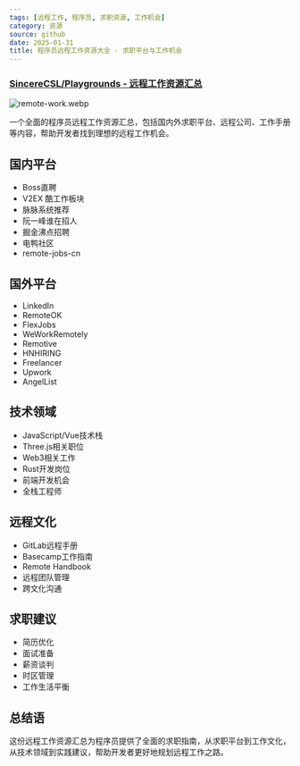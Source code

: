 ```yaml
---
tags: [远程工作, 程序员, 求职资源, 工作机会]
category: 资源
source: github
date: 2025-01-31
title: 程序员远程工作资源大全 - 求职平台与工作机会
---
```


### [SincereCSL/Playgrounds - 远程工作资源汇总](https://github.com/SincereCSL/Playgrounds)

![remote-work.webp](https://img.mengpeng.tech/i/2025/02/07/67a5ee5f8df17.webp)

一个全面的程序员远程工作资源汇总，包括国内外求职平台、远程公司、工作手册等内容，帮助开发者找到理想的远程工作机会。

## 国内平台

- Boss直聘
- V2EX 酷工作板块
- 脉脉系统推荐
- 阮一峰谁在招人
- 掘金沸点招聘
- 电鸭社区
- remote-jobs-cn

## 国外平台

- LinkedIn
- RemoteOK
- FlexJobs
- WeWorkRemotely
- Remotive
- HNHIRING
- Freelancer
- Upwork
- AngelList

## 技术领域

- JavaScript/Vue技术栈
- Three.js相关职位
- Web3相关工作
- Rust开发岗位
- 前端开发机会
- 全栈工程师

## 远程文化

- GitLab远程手册
- Basecamp工作指南
- Remote Handbook
- 远程团队管理
- 跨文化沟通

## 求职建议

- 简历优化
- 面试准备
- 薪资谈判
- 时区管理
- 工作生活平衡

## 总结语

这份远程工作资源汇总为程序员提供了全面的求职指南，从求职平台到工作文化，从技术领域到实践建议，帮助开发者更好地规划远程工作之路。 